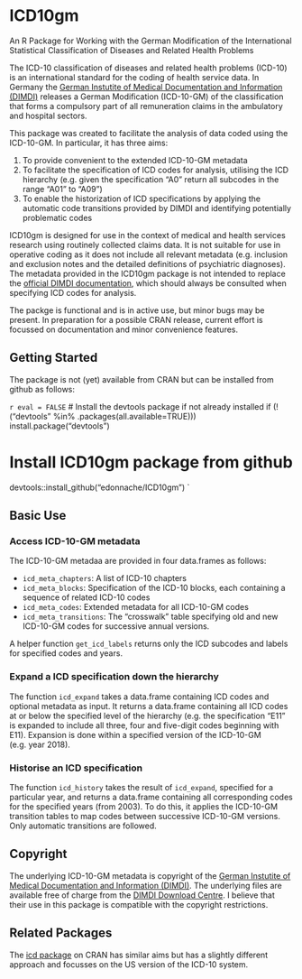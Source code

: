 # ICD10gm

An R Package for Working with the German Modification of the International Statistical Classification of Diseases and Related Health Problems

The ICD-10 classification of diseases and related health problems (ICD-10) is an international standard for the coding of health service data. In Germany the [German Instutite of Medical Documentation and Information (DIMDI)](https://www.dimdi.de/static/en/dimdi/index.htm) releases a German Modification (ICD-10-GM) of the classification that forms a compulsory part of all remuneration claims in the ambulatory and hospital sectors.

This package was created to facilitate the analysis of data coded using the ICD-10-GM. In particular, it has three aims:

1. To provide convenient to the extended ICD-10-GM metadata
2. To facilitate the specification of ICD codes for analysis, utilising the ICD hierarchy (e.g. given the specification "A0" return all subcodes in the range "A01" to "A09")
3. To enable the historization of ICD specifications by applying the automatic code transitions provided by DIMDI and identifying potentially problematic codes

ICD10gm is designed for use in the context of medical and health services research using routinely collected claims data. It is not suitable for use in operative coding as it does not include all relevant metadata (e.g. inclusion and exclusion notes and the detailed definitions of psychiatric diagnoses). The metadata provided in the ICD10gm package is not intended to replace the [official DIMDI documentation](https://www.dimdi.de/static/en/klassi/icd-10-gm/index.htm), which should always be consulted when specifying ICD codes for analysis.

The packge is functional and is in active use, but minor bugs may be present. In preparation for a possible CRAN release, current effort is focussed on documentation and minor convenience features.

## Getting Started

The package is not (yet) available from CRAN but can be installed from github as follows:

`r eval = FALSE`
# Install the devtools package if not already installed
if (!("devtools" %in% .packages(all.available=TRUE))) install.package("devtools")

# Install ICD10gm package from github
devtools::install_github("edonnache/ICD10gm")
`

## Basic Use

### Access ICD-10-GM metadata 

The ICD-10-GM metadaa are provided in four data.frames as follows:

- `icd_meta_chapters`: A list of ICD-10 chapters
- `icd_meta_blocks`: Specification of the ICD-10 blocks, each containing a sequence of related ICD-10 codes
- `icd_meta_codes`: Extended metadata for all ICD-10-GM codes
- `icd_meta_transitions`: The "crosswalk" table specifying old and new ICD-10-GM codes for successive annual versions.

A helper function `get_icd_labels` returns only the ICD subcodes and labels for specified codes and years.


### Expand a ICD specification down the hierarchy

The function `icd_expand` takes a data.frame containing ICD codes and optional metadata as input. It returns a data.frame containing all ICD codes at or below the specified level of the hierarchy (e.g. the specification "E11" is expanded to include all three, four and five-digit codes beginning with E11). Expansion is done within a specified version of the ICD-10-GM (e.g. year 2018).

### Historise an ICD specification

The function `icd_history` takes the result of `icd_expand`, specified for a particular year, and returns a data.frame containing all corresponding codes for the specified years (from 2003). To do this, it applies the ICD-10-GM transition tables to map codes between successive ICD-10-GM versions. Only automatic transitions are followed.


## Copyright

The underlying ICD-10-GM metadata is copyright of the [German Instutite of Medical Documentation and Information (DIMDI)](https://www.dimdi.de/static/en/dimdi/index.htm). The underlying files are available free of charge from the [DIMDI Download Centre](http://www.dimdi.de/dynamic/de/klassi/downloadcenter/). I believe that their use in this package is compatible with the copyright restrictions.

## Related Packages

The [icd package](https://cran.r-project.org/web/packages/icd/) on CRAN has similar aims but has a slightly different approach and focusses on the US version of the ICD-10 system.
